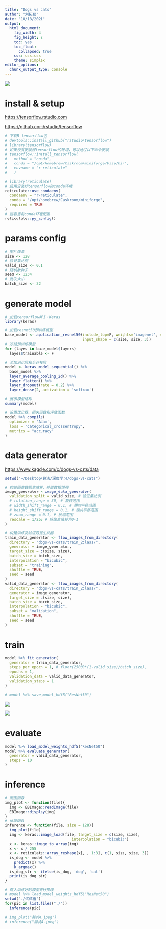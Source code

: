 ```yaml
---
title: "Dogs vs cats"
author: "刘拓臻"
date: "10/18/2021"
output: 
  html_document: 
    fig_width: 4
    fig_height: 2
    toc: yes
    toc_float:
      collapsed: true
    css: css.css
    theme: simplex
editor_options: 
  chunk_output_type: console
---
```


![](head.png)

# install & setup

<https://tensorflow.rstudio.com>

<https://github.com/rstudio/tensorflow>

```r
# 下载R tensorflow包
# devtools::install_github("rstudio/tensorflow")
# library(tensorflow)
# 如果没有安装好tensorflow的环境，可以通过以下命令安装
# tensorflow::install_tensorflow(
#   method = "conda",
#   conda = "/opt/homebrew/Caskroom/miniforge/base/bin",
#   envname = "r-reticulate"
#   )
```

```r
# library(reticulate)
# 启用安装好tensorflow的conda环境
reticulate::use_condaenv(
  condaenv = "r-reticulate",
  conda = "/opt/homebrew/Caskroom/miniforge",
  required = TRUE
)
# 查看当前conda环境配置
reticulate::py_config()
```

# params config

```r
# 图片像素
size <- 128
# 验证集比例
valid_size <- 0.1
# 随机数种子
seed <- 1234
# 批次大小
batch_size <- 32
```

# generate model

```r
# 加载tensorflowAPI：Keras
library(keras)

# 加载resnet50预训练模型
base_model <- application_resnet50(include_top=F, weights='imagenet', classes=2,
                                   input_shape = c(size, size, 3))
# 冻结预训练模型
for (layes in base_model$layers)
  layes$trainable <- F

# 添加池化层和全连接层
model <- keras_model_sequential() %>% 
  base_model %>%
  layer_average_pooling_2d() %>%
  layer_flatten() %>%
  layer_dropout(rate = 0.2) %>%
  layer_dense(2, activation = 'softmax')

# 展示模型结构
summary(model)

# 设置优化器、损失函数和评估函数
model %>% compile(
  optimizer = 'Adam',
  loss = 'categorical_crossentropy',
  metrics = "accuracy"
)
```

# data generator

<https://www.kaggle.com/c/dogs-vs-cats/data>

```r
setwd("~/Desktop/算法/深度学习/dogs-vs-cats")

# 构建图像数据生成器，并做数据增强
image_generator <-image_data_generator(
  validation_split = valid_size, # 验证集比例
  # rotation_range = 30, # 旋转范围
  # width_shift_range = 0.1, # 横向平移范围
  # height_shift_range = 0.1, # 纵向平移范围
  # zoom_range = 0.1, # 放缩范围
  rescale = 1/255 # 将像素值转为0-1
)

# 构建训练及验证数据生成器
train_data_generator <- flow_images_from_directory(
  directory = "dogs-vs-cats/train_2class/", 
  generator = image_generator,
  target_size = c(size, size),
  batch_size = batch_size,
  interpolation = "bicubic",
  subset = "training",
  shuffle = TRUE,
  seed = seed
)
valid_data_generator <- flow_images_from_directory(
  directory = "dogs-vs-cats/train_2class/", 
  generator = image_generator,
  target_size = c(size, size),
  batch_size = batch_size,
  interpolation = "bicubic",
  subset = "validation",
  shuffle = TRUE,
  seed = seed
)
```

# train

```r
model %>% fit_generator(
  generator = train_data_generator,
  steps_per_epoch = 1, # floor(25000*(1-valid_size)/batch_size),
  epochs = 1,
  validation_data = valid_data_generator,
  validation_steps = 1
)

# model %>% save_model_hdf5("ResNet50")
```

![](2.png)

![](1.png)

# evaluate

```r
model %>% load_model_weights_hdf5("ResNet50")
model %>% evaluate_generator(
  generator = valid_data_generator,
  steps = 10
)
```

# inference

```r
# 画图函数
img_plot <- function(file){
  img <- EBImage::readImage(file)
  EBImage::display(img)
}
# 推理函数
inference <- function(file, size = 128){
  img_plot(file)
  img <- keras::image_load(file, target_size = c(size, size),
                              interpolation = "bicubic")
  x <- keras::image_to_array(img)
  x <- x / 255
  x <- reticulate::array_reshape(x[, , 1:3], c(1, size, size, 3))
  is_dog <- model %>% 
    predict(x) %>% 
    k_argmax()
  is_dog_str <- ifelse(is_dog, 'dog', 'cat')
  print(is_dog_str)
}
```

```r
# 载入训练好的模型进行推理
# model %>% load_model_weights_hdf5("ResNet50")
setwd("./试试看")
for(pic in list.files("./"))
  inference(pic)

# img_plot("胖虎4.jpeg")
# inference("胖虎4.jpeg")
```
